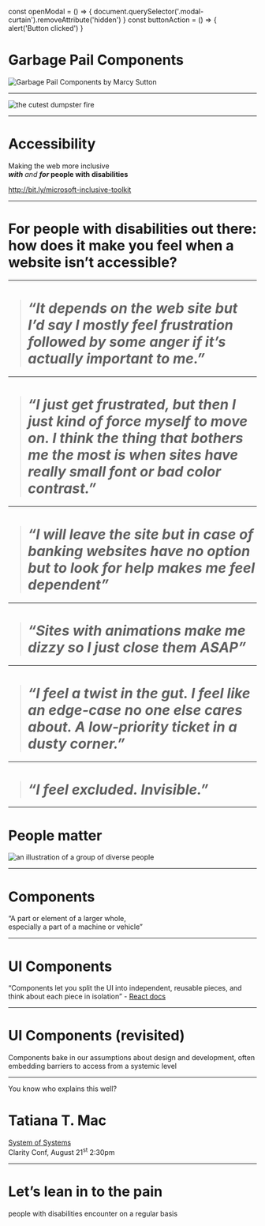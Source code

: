 

const openModal = () => {
    document.querySelector('.modal-curtain').removeAttribute('hidden')
}
const buttonAction = () => {
    alert('Button clicked')
}

<Slide>

<h1 class="visually-hidden">Garbage Pail Components</h1>

![Garbage Pail Components by Marcy Sutton](./garbage-pail-components-cover.jpg)

</Slide>

---

<Slide>

![the cutest dumpster fire](./dumpster-fire.gif)

</Slide>

---

<Slide>

# Accessibility

Making the web more inclusive <br />
**_with_** _and_ **_for_ people with disabilities**

http://bit.ly/microsoft-inclusive-toolkit

</Slide>

---

<Slide>

# For people with disabilities out there: **how does it make you feel when a website isn’t accessible**?

</Slide>

---

<Slide>

> # _“It depends on the web site but I’d say I mostly feel **frustration** followed by some **anger** if it’s actually important to me.”_

</Slide>

---

<Slide>

> # _“I just get **frustrated**, but then I just kind of force myself to move on. I think the thing that bothers me the most is when **sites have really small font or bad color contrast**.”_

</Slide>

---

<Slide>

> # _“I will **leave the site** but in case of banking websites have no option but to look for help makes me feel **dependent**”_

</Slide>

---

<Slide>

> # _“Sites with animations make me **dizzy** so I just **close them ASAP**”_

</Slide>

---


<Slide>

> # _“I feel a **twist in the gut**. I feel like **an edge-case** no one else cares about. A **low-priority** ticket in a dusty corner.”_

</Slide>

---

<Slide>

> # _“I feel **excluded**. **Invisible**.”_

</Slide>

---

<Slide>

<h1 class="visually-hidden">People matter</h1>

![an illustration of a group of diverse people](./people-illustration.png)

</Slide>

---

<Slide>

# Components

“A part or element of a larger whole,<br />especially a part of a machine or vehicle”

</Slide>

---

<Slide>

# UI Components

“Components let you split the UI into independent, reusable pieces, and think about each piece in isolation” - [React docs](https://facebook.github.io/react/docs/components-and-props.html)

</Slide>

---

<Slide>

# UI Components (revisited)

Components bake in our assumptions about design and development, often embedding barriers to access from a systemic level

</Slide>

---

<Slide>

You know who explains this well?

# Tatiana T. Mac

[System of Systems](https://www.clarityconf.com/session/system-of-systems)<br />
Clarity Conf, August 21<sup>st</sup> 2:30pm

</Slide>

---

# Let’s lean in to the pain 

people with disabilities encounter on a regular basis